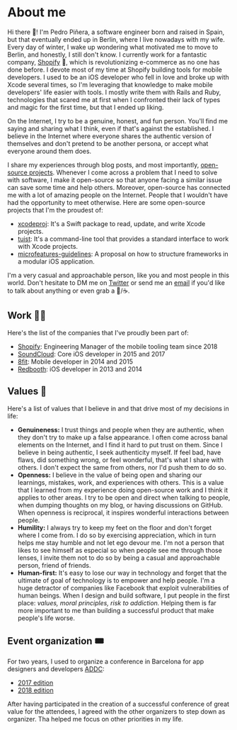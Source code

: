 # About me

Hi there 👋! I'm Pedro Piñera, a software engineer born and raised in Spain, but that eventually ended up in Berlin, where I live nowadays with my wife. Every day of winter, I wake up wondering what motivated me to move to Berlin, and honestly, I still don't know. I currently work for a fantastic company, [Shopify](https://shopify.com) 🛒, which is revolutionizing e-commerce as no one has done before. I devote most of my time at Shopify building tools for mobile developers. I used to be an iOS developer who fell in love and broke up with Xcode several times, so I'm leveraging that knowledge to make mobile developers' life easier with tools. I mostly write them with Rails and Ruby, technologies that scared me at first when I confronted their lack of types and magic for the first time, but that I ended up liking.

On the Internet, I try to be a genuine, honest, and fun person. You'll find me saying and sharing what I think, even if that's against the established. I believe in the Internet where everyone shares the authentic version of themselves and don't pretend to be another persona, or accept what everyone around them does.

I share my experiences through blog posts, and most importantly, [open-source projects](https://github.com/pepibumur). Whenever I come across a problem that I need to solve with software, I make it open-source so that anyone facing a similar issue can save some time and help others. Moreover, open-source has connected me with a lot of amazing people on the Internet. People that I wouldn't have had the opportunity to meet otherwise. Here are some open-source projects that I'm the proudest of:

- [xcodeproj](https://github.com/tuist/xcodeproj): It's a Swift package to read, update, and write Xcode projects.
- [tuist](https://github.com/tuist/tuist): It's a command-line tool that provides a standard interface to work with Xcode projects.
- [microfeatures-guidelines](https://github.com/tuist/microfeatures-guidelines): A proposal on how to structure frameworks in a modular iOS application.

I'm a very casual and approachable person, like you and most people in this world. Don't hesitate to DM me on [Twitter](https://twitter.com/pepibumur) or send me an [email](mailto:pedro@ppinera.es) if you'd like to talk about anything or even grab a 🍺/☕️.

## Work 👨‍💻

Here's the list of the companies that I've proudly been part of:

- [Shopify](https://shopify.com/): Engineering Manager of the mobile tooling team since 2018
- [SoundCloud](https://soundcloud.com/): Core iOS developer in 2015 and 2017
- [8fit](https://8fit.com/): Mobile developer in 2014 and 2015
- [Redbooth](https://redbooth.com/): iOS developer in 2013 and 2014

## Values 🌱

Here's a list of values that I believe in and that drive most of my decisions in life:

- **Genuineness:** I trust things and people when they are authentic, when they don't try to make up a false appearance. I often come across banal elements on the Internet, and I find it hard to put trust on them. Since I believe in being authentic, I seek authenticity myself. If feel bad, have flaws, did something wrong, or feel wonderful, that's what I share with others. I don't expect the same from others, nor I'd push them to do so.
- **Openness:** I believe in the value of being open and sharing our learnings, mistakes, work, and experiences with others. This is a value that I learned from my experience doing open-source work and I think it applies to other areas. I try to be open and direct when talking to people, when dumping thoughts on my blog, or having discussions on GitHub. When openness is reciprocal, it inspires wonderful interactions between people.
- **Humility:** I always try to keep my feet on the floor and don't forget where I come from. I do so by exercising appreciation, which in turn helps me stay humble and not let ego devour me. I'm not a person that likes to see himself as especial so when people see me through those lenses, I invite them not to do so by being a casual and approachable person, friend of friends.
- **Human-first:** It's easy to lose our way in technology and forget that the ultimate of goal of technology is to empower and help people. I'm a huge detractor of companies like Facebook that exploit vulnerabilities of human beings. When I design and build software, I put people in the first place: _values, moral principles, risk to addiction._ Helping them is far more important to me than building a successful product that make people's life worse.

## Event organization 🎟

For two years, I used to organize a conference in Barcelona for app designers and developers [ADDC](https://addconf.com):

- [2017 edition](https://addconf.com/2017/)
- [2018 edition](https://addconf.com/2018/)

After having participated in the creation of a successful conference of great value for the attendees, I agreed with the other organizers to step down as organizer. Tha helped me focus on other priorities in my life.
